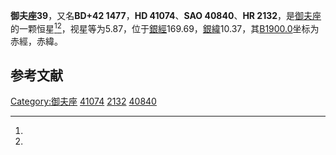 {{Starbox begin
| name = 御夫座39
}}
{{Starbox observe
| epoch = [[J2000.0|J2000.0]]
| constell = [[御夫座|御夫座]]<ref name=SIMBAD>{{cite web
 | url=http://simbad.u-strasbg.fr/simbad/sim-id?Ident=HR+2132
 | title=Pulsating variable Star
 | publisher=Centre de Données astronomiques de Strasbourg
 | work=SIMBAD
 | accessdate=2012-07-13
 | archive-date=2019-07-18
 | archive-url=https://web.archive.org/web/20190718134342/http://simbad.u-strasbg.fr/simbad/sim-id?Ident=HR+2132
 | dead-url=no
 }}</ref><ref name=DATA>{{cite web
 | url=http://vizier.u-strasbg.fr/viz-bin/VizieR-5?-out.add=.&-source=5050&-corr=PK=HR&-out.max=9999&HR=2132
 | title=VizieR Detailed Page
 | accessdate=2012-07-13
 | archive-date=2016-03-04
 | archive-url=https://web.archive.org/web/20160304232258/http://vizier.u-strasbg.fr/viz-bin/VizieR-5?-out.add=.&-source=5050&-corr=PK=HR&-out.max=9999&HR=2132
 | dead-url=no
 }}</ref>
| 星官 = 
| ra = {{RA|6|5|3.4}}<ref name=SIMBAD /><ref name=DATA />
| dec = {{DEC|+42|58|54}}<ref name=SIMBAD /><ref name=DATA />
| appmag_v = 5.87<ref name=SIMBAD /><ref name=DATA />
}}
{{Starbox character
| class = F3V<ref name=SIMBAD /><ref name=DATA />
| b-v = 0.3<ref name=SIMBAD /><ref name=DATA />
| u-b = 0.06<ref name=SIMBAD /><ref name=DATA />
| r-i = <ref name=SIMBAD /><ref name=DATA />
| variable = 
}}
{{Starbox astrometry
| radial_v = 0.06
| prop_mo_ra = 34
| parallax = 
| p_error = 
}}
{{Starbox catalog
| names =BD+42 1477，[[SAO星表|SAO]] 40840，[[HD星表|HD]] 41074，[[HR星表|HR]] 2132}}
{{Starbox reference |Simbad=HR+2132}}
{{Starbox end}}

'''御夫座39'''，又名'''BD+42 1477'''，'''HD 41074'''、'''SAO 40840'''、'''HR 2132'''，是[[御夫座|御夫座]]的一颗恒星<ref name=SIMBAD /><ref name=DATA />，视星等为5.87，位于[[銀道座標系|銀經]]169.69，[[銀道座標系|銀緯]]10.37，其[[B1900.0|B1900.0]]坐标为赤經{{RA|5|57|51.8}}，赤緯{{DEC|+42|10.37|21}}。

== 参考文献 ==
{{reflist}}

{{star-stub}}

{{御夫座恒星}}
{{星官|五车|5|19}}
[[Category:御夫座|Category:御夫座]]
[[Category:HD和HDE天體|41074]]
[[Category:HR天體|2132]]
[[Category:SAO天體|40840]]